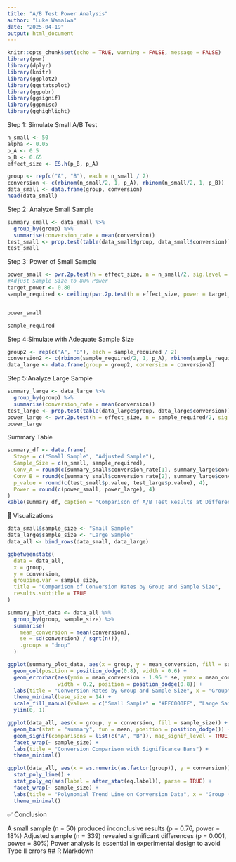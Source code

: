 ---
title: "A/B Test Power Analysis"
author: "Luke Wamalwa"
date: "2025-04-19"
output: html_document
---

```{r setup, include=FALSE}
knitr::opts_chunk$set(echo = TRUE, warning = FALSE, message = FALSE)
library(pwr)
library(dplyr)
library(knitr)
library(ggplot2)
library(ggstatsplot)
library(ggpubr)
library(ggsignif)
library(ggpmisc)
library(gghighlight)
```


Step 1: Simulate Small A/B Test
```{r}
n_small <- 50
alpha <- 0.05
p_A <- 0.5
p_B <- 0.65
effect_size <- ES.h(p_B, p_A)

group <- rep(c("A", "B"), each = n_small / 2)
conversion <- c(rbinom(n_small/2, 1, p_A), rbinom(n_small/2, 1, p_B))
data_small <- data.frame(group, conversion)
head(data_small)
```


Step 2: Analyze Small Sample
```{r}
summary_small <- data_small %>%
  group_by(group) %>%
  summarise(conversion_rate = mean(conversion))
test_small <- prop.test(table(data_small$group, data_small$conversion))
test_small
```

Step 3: Power of Small Sample
```{r}
power_small <- pwr.2p.test(h = effect_size, n = n_small/2, sig.level = alpha)$power
#Adjust Sample Size to 80% Power
target_power <- 0.80
sample_required <- ceiling(pwr.2p.test(h = effect_size, power = target_power, sig.level = alpha)$n * 2)


power_small

sample_required
```
Step 4:Simulate with Adequate Sample Size
```{r}
group2 <- rep(c("A", "B"), each = sample_required / 2)
conversion2 <- c(rbinom(sample_required/2, 1, p_A), rbinom(sample_required/2, 1, p_B))
data_large <- data.frame(group = group2, conversion = conversion2)

```

Step 5:Analyze Large Sample
```{r}
summary_large <- data_large %>%
  group_by(group) %>%
  summarise(conversion_rate = mean(conversion))
test_large <- prop.test(table(data_large$group, data_large$conversion))
power_large <- pwr.2p.test(h = effect_size, n = sample_required/2, sig.level = alpha)$power
power_large
```

Summary Table
```{r}
summary_df <- data.frame(
  Stage = c("Small Sample", "Adjusted Sample"),
  Sample_Size = c(n_small, sample_required),
  Conv_A = round(c(summary_small$conversion_rate[1], summary_large$conversion_rate[1]), 4),
  Conv_B = round(c(summary_small$conversion_rate[2], summary_large$conversion_rate[2]), 4),
  p_value = round(c(test_small$p.value, test_large$p.value), 4),
  Power = round(c(power_small, power_large), 4)
)
kable(summary_df, caption = "Comparison of A/B Test Results at Different Sample Sizes")

```

🧪 Visualizations
```{r}
data_small$sample_size <- "Small Sample"
data_large$sample_size <- "Large Sample"
data_all <- bind_rows(data_small, data_large)
```


```{r}
ggbetweenstats(
  data = data_all,
  x = group,
  y = conversion,
  grouping.var = sample_size,
  title = "Comparison of Conversion Rates by Group and Sample Size",
  results.subtitle = TRUE
)

```


```{r}
summary_plot_data <- data_all %>%
  group_by(group, sample_size) %>%
  summarise(
    mean_conversion = mean(conversion),
    se = sd(conversion) / sqrt(n()),
    .groups = "drop"
  )

ggplot(summary_plot_data, aes(x = group, y = mean_conversion, fill = sample_size)) +
  geom_col(position = position_dodge(0.8), width = 0.6) +
  geom_errorbar(aes(ymin = mean_conversion - 1.96 * se, ymax = mean_conversion + 1.96 * se),
                width = 0.2, position = position_dodge(0.8)) +
  labs(title = "Conversion Rates by Group and Sample Size", x = "Group", y = "Mean Conversion Rate") +
  theme_minimal(base_size = 14) +
  scale_fill_manual(values = c("Small Sample" = "#EFC000FF", "Large Sample" = "#0073C2FF")) +
  ylim(0, 1)
```

```{r}
ggplot(data_all, aes(x = group, y = conversion, fill = sample_size)) +
  geom_bar(stat = "summary", fun = mean, position = position_dodge()) +
  geom_signif(comparisons = list(c("A", "B")), map_signif_level = TRUE, y_position = 1.05, tip_length = 0.01) +
  facet_wrap(~ sample_size) +
  labs(title = "Conversion Comparison with Significance Bars") +
  theme_minimal()
```


```{r}
ggplot(data_all, aes(x = as.numeric(as.factor(group)), y = conversion)) +
  stat_poly_line() +
  stat_poly_eq(aes(label = after_stat(eq.label)), parse = TRUE) +
  facet_wrap(~ sample_size) +
  labs(title = "Polynomial Trend Line on Conversion Data", x = "Group (1 = A, 2 = B)", y = "Conversion") +
  theme_minimal()
```
✅ Conclusion

A small sample (n = 50) produced inconclusive results (p = 0.76, power = 18%)
Adjusted sample (n = 339) revealed significant differences (p = 0.001, power = 80%)
Power analysis is essential in experimental design to avoid Type II errors
## R Markdown
